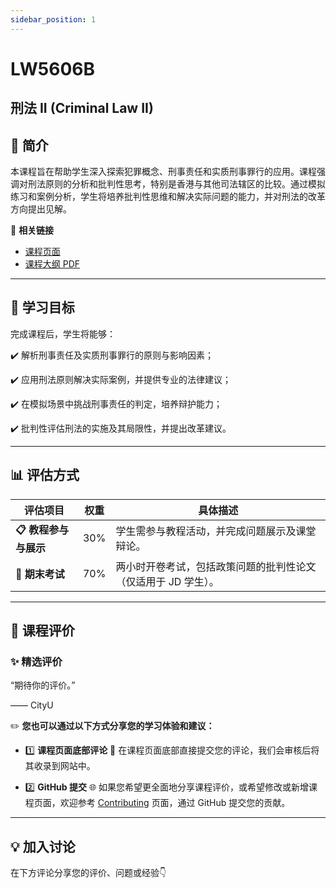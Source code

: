 ```yaml
---
sidebar_position: 1
---
```


# LW5606B
## 刑法 II (Criminal Law II)

## **📘 简介**
本课程旨在帮助学生深入探索犯罪概念、刑事责任和实质刑事罪行的应用。课程强调对刑法原则的分析和批判性思考，特别是香港与其他司法辖区的比较。通过模拟练习和案例分析，学生将培养批判性思维和解决实际问题的能力，并对刑法的改革方向提出见解。

🔗 **相关链接**
- [课程页面](https://www.cityu.edu.hk/catalogue/pg/202425/course/LW5606B.htm)
- [课程大纲 PDF](https://www.cityu.edu.hk/catalogue/pg/202425/course/LW5606B.pdf)

---

## **🎯 学习目标**

完成课程后，学生将能够：

✔️ 解析刑事责任及实质刑事罪行的原则与影响因素；

✔️ 应用刑法原则解决实际案例，并提供专业的法律建议；

✔️ 在模拟场景中挑战刑事责任的判定，培养辩护能力；

✔️ 批判性评估刑法的实施及其局限性，并提出改革建议。

---

## **📊 评估方式**

| **评估项目**         | **权重** | **具体描述**                                                                                       |
|---------------------|---------|---------------------------------------------------------------------------------------------------|
| **📋 教程参与与展示**  | 30%     | 学生需参与教程活动，并完成问题展示及课堂辩论。                                                      |
| **📂 期末考试**       | 70%     | 两小时开卷考试，包括政策问题的批判性论文（仅适用于 JD 学生）。                                           |

---

## **💬 课程评价**

### ✨ **精选评价**
<div className={commentStyles.commentBox}>
    <p className={commentStyles.commentText}>
        “期待你的评价。”
    </p>
    <p className={commentStyles.commentAuthor}>—— CityU</p>
</div>

✏️ **您也可以通过以下方式分享您的学习体验和建议：**

- 1️⃣ **课程页面底部评论**
💬 在课程页面底部直接提交您的评论，我们会审核后将其收录到网站中。

- 2️⃣ **GitHub 提交**
🌐 如果您希望更全面地分享课程评价，或希望修改或新增课程页面，欢迎参考 [Contributing](https://penjc.github.io/CityU/contributing) 页面，通过 GitHub 提交您的贡献。

---

## **💡 加入讨论**

在下方评论分享您的评价、问题或经验👇
<Utterances />
